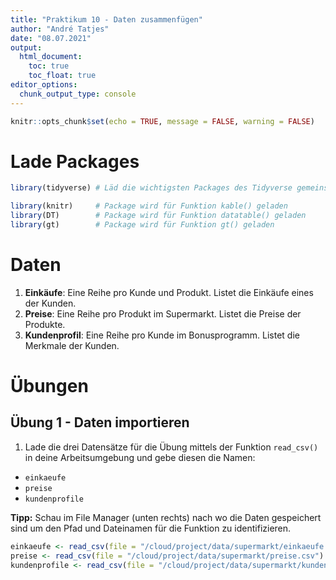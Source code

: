 ```yaml
---
title: "Praktikum 10 - Daten zusammenfügen"
author: "André Tatjes"
date: "08.07.2021"
output: 
  html_document: 
    toc: true
    toc_float: true
editor_options: 
  chunk_output_type: console
---
```


```r
knitr::opts_chunk$set(echo = TRUE, message = FALSE, warning = FALSE)
```

# Lade Packages

```r
library(tidyverse) # Läd die wichtigsten Packages des Tidyverse gemeinsam

library(knitr)     # Package wird für Funktion kable() geladen
library(DT)        # Package wird für Funktion datatable() geladen
library(gt)        # Package wird für Funktion gt() geladen
```

# Daten

1. **Einkäufe**: Eine Reihe pro Kunde und Produkt. Listet die Einkäufe eines der Kunden.
2. **Preise**: Eine Reihe pro Produkt im Supermarkt. Listet die Preise der Produkte.
3. **Kundenprofil**: Eine Reihe pro Kunde im Bonusprogramm. Listet die Merkmale der Kunden.

# Übungen

## Übung 1 - Daten importieren

1. Lade die drei Datensätze für die Übung mittels der Funktion `read_csv()` in deine Arbeitsumgebung und gebe diesen die Namen:

- `einkaeufe`
- `preise`
- `kundenprofile`

**Tipp:** Schau im File Manager (unten rechts) nach wo die Daten gespeichert sind um den Pfad und Dateinamen für die Funktion zu identifizieren.

```r
einkaeufe <- read_csv(file = "/cloud/project/data/supermarkt/einkaeufe.csv")
preise <- read_csv(file = "/cloud/project/data/supermarkt/preise.csv")
kundenprofile <- read_csv(file = "/cloud/project/data/supermarkt/kundenprofile.csv")
```

<!-- 2. Strick das Dokument und dann: git add, commit, push alle Veränderung zurück auf GitHub -->

<!-- ## Übung 2 - Daten erkunden -->

<!-- 1. Nutze die Funktion `names()` für jeden Dataframe um die Spaltennamen zu erkunden. Über welche Variablen können die Daten zusammengefügt werden? -->
<!-- 2. Nutze die Funktion `nrow()` für jeden Dataframe um die Anzahl Reihen zu identifizieren. -->
<!-- 3. Nutze andere Funktionen die dir bekannt sind um die drei Dataframes zu erkunden -->

<!-- ```{r} -->


<!-- ``` -->

<!-- 4. Strick das Dokument und dann: git add, commit, push alle Veränderung zurück auf GitHub -->

<!-- ## Übung 3 - Daten zusammenfügen -->

<!-- 1. Nutze die drei Dataframes um verschiedene Kombinationen von joins auszuprobieren. Ich habe im Code-chunk bereits ein Beispiel vorbereitet. -->

<!-- Als Erinnerung, die drei Funktionen, die du kennengelernt hast: -->

<!-- - `left_join()` -->
<!-- - `right_join()` -->
<!-- - `full_join()` -->

<!-- Schaut euch den Output in der Console jeweils genau an und überlegt welche joins (Zusammenfügungen) für welche Fragestellungen sinnvoll wären. -->

<!-- ```{r} -->

<!-- # Kombination 1 -->

<!-- preise %>%  -->
<!--   left_join(einkaeufe) -->

<!-- # Kombination 2 -->

<!-- # Schreibt hier eure Beispiele -->

<!-- # Kombination 3 -->

<!-- # etc.  -->

<!-- ``` -->

<!-- 2. Starte mit dem Objekt `einkauefe` und nutze die Funktion `left_join()` um dieses mit dem Objekt `preise` zusammenzufügen. Speicher das Ergebnis als ein neues Objekt in deiner Arbeitsumgebung (Environment) mit dem Namen `einkaeufe_preise`. -->

<!-- ```{r} -->


<!-- ``` -->

<!-- 3. Strick das Dokument und dann: git add, commit, push alle Veränderung zurück auf GitHub -->

<!-- ## Übung 4 - Neue Variable erstellen -->

<!-- 1. Starte mit dem Objekt `einkauefe_preise` und nutze die Funktion `mutate()` um eine neue Variable mit dem Namen 'kosten' zu erstellen. Das Variable soll eine Multiplikation der Spalte 'einkauf' mit der Spalte 'preis' beinhalten. Speicher das Ergebnis als ein neues Objekt in deiner Arbeitsumgebung (Environment) mit dem Namen `einkaeufe_kosten`. -->

<!-- ```{r} -->


<!-- ``` -->

<!-- ## Übung 5 - Daten zusammenfassen (Bonus) -->

<!-- 1. Starte mit dem Objekt `einkaeufe_kosten` und gruppiere die Daten nach 'kunden_id'. Berechne dann die Summe aus den Kosten um den geschuldeten Betrag der Kund_innen zu berechnen. Speicher das Ergebnis in deiner Arbeitsumgebung mit dem Namen `einkaeufe_kosten_sum`. Ich habe Code mit Lücken für dich vorbereitet. -->
<!-- 2. Setze die Code-chunk Option von 'eval=FALSE' auf 'eval=TRUE' um den Code beim nächsten Stricken mit auszuführen. -->

<!-- ```{r, eval=FALSE} -->

<!-- einkaeufe_kosten_sum <- einkaeufe_kosten %>%  -->
<!--   group_by(___) %>%  -->
<!--   ___( -->
<!--     summe = ___ -->
<!--   ) -->

<!-- ``` -->

<!-- 2. Starte mit dem Objekt `einkaeufe_kosten_sum` und nutze die Funktion `left_join()` um dieses mit dem Objekt `kundenprofile` zusammenzufügen. Selektiere dann nur die Spalten 'vorname', 'nachname', 'summe' und 'email'. Speicher das Ergebnis als ein neues Objekt in deiner Arbeitsumgebung (Environment) mit dem Namen `kunden_tab`. -->

<!-- ```{r} -->

<!-- kunden_tab <- einkaeufe_kosten_sum %>%  -->
<!--   left_join(kundenprofile) %>%  -->
<!--   select(ends_with("name"), summe, email) -->

<!-- ``` -->

<!-- 3. Strick das Dokument und dann: git add, commit, push alle Veränderung zurück auf GitHub -->

<!-- ## Übung 6 - Daten als Tabelle darstellen (Bonus) -->

<!-- 1. Nutze das Objekt `kunden_tab` und den Pipe-Operator um eine Code-Sequenz zu schreiben welche das Objekt `kunden_tab` mit der Funktion `gt()` verbindet.  -->

<!-- ```{r} -->
<!-- kunden_tab %>%  -->
<!--   gt() -->
<!-- ``` -->

<!-- 2. Nutze das Objekt `kunden_tab` und den Pipe-Operator um eine Code-Sequenz zu schreiben welche das Objekt `kunden_tab` mit der Funktion `datatable()` verbindet. -->

<!-- ```{r} -->
<!-- kunden_tab %>%  -->
<!--   datatable() -->
<!-- ``` -->

<!-- 3. Nutze das Objekt `kunden_tab` und den Pipe-Operator um eine Code-Sequenz zu schreiben welche das Objekt `kunden_tab` mit der Funktion `kable()` verbindet. -->

<!-- ```{r} -->
<!-- kunden_tab %>%  -->
<!--   kable() -->
<!-- ``` -->

<!-- 4. Strick das Dokument und schau dir die drei Tabellen in der resulitierenden HTML Datei an.  -->

<!-- 5. Git add, commit, push alle Veränderung zurück auf GitHub -->
